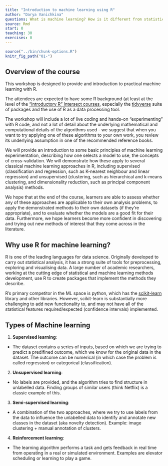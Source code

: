 ```yaml
---
title: "Introduction to machine learning using R"
author: "Darya Vanichkina"
questions: What is machine learning? How is it different from statistics? What types of machine learning exist?
source: Rmd
start: 0
teaching: 30
exercises: 0
---
```


```r
source("../bin/chunk-options.R")
knitr_fig_path("01-")
```

## Overview of the course

This workshop is designed to provide and introduction to practical machine learning with R.

The attendees are expected to have some R background (at least at the level of the ["Introductory R" Intersect courses](https://intersect.org.au/training/course/r203/), especially the [tidyverse](https://www.tidyverse.org/) suite of packages and the use of R as a data processing tool.

The workshop will include a lot of live coding and hands-on "experimenting" with R code, and not a lot of detail about the underlying mathematical and computational details of the algorithms used  - we suggest that when you want to try applying one of these algorithms to your own work, you review its underlying assumption in one of the recommended reference books.

We will provide an introduction to some basic principles of machine learning experimentation, describing how one selects a model to use, the concepts of cross-validation. We will demonstrate how these apply to several classical machine learning approaches in R, including supervised (classification and regression, such as K-nearest neighbour and linear regression) and unsupervised (clustering, such as hierarchical and k-means clustering, and dimensionality reduction, such as principal component analysis) methods.


We hope that at the end of the course, learners are able to assess whether any of these approaches are applicable to their own analysis problems, to apply the demonstrated methods to their own datasets (if they're appropriate), and to evaluate whether the models are a good fit for their data. Furthermore, we hope learners become more confident in discovering and trying out new methods of interest that they come across in the literature. 




## Why use R for machine learning?

R is one of the leading languages for data science. Originally developed to carry out statistical analysis, it has a strong suite of tools for preprocessing, exploring and visualising data. A large number of academic researchers, working at the cutting edge of statistical and machine learning methods development, use R to create packages that implement the methods they describe. 

R's primary competitor in the ML space is python, which has the [scikit-learn](https://scikit-learn.org/) library and other libraries. However, scikit-learn is substantially more challenging to add new functionality to, and may not have all of the statistical features required/expected (confidence intervals) implemented. 


## Types of Machine learning

1. **Supervised learning**:
  - The dataset contains a series of inputs, based on which we are trying to predict a predifined outcome, which we know for the original data in the dataset. The outcome can be numerical (in which case the problem is called regression) or categorical (classification).
2. **Unsupervised learning**:
  - No labels are provided, and the algorithm tries to find structure in unlabelled data. Finding groups of similar users (think Netflix) is a classic example of this. 
3. **Semi-supervised learning**:
  - A combination of the two approaches, where we try to use labels from the data to influence the unlabelled data to identify and annotate new classes in the dataset (aka novelty detection). Example: image clustering + manual annotation of clusters.
4. **Reinforcement learning**:
  - The learning algorithm performs a task and gets feedback in real time from operating in a real or simulated environment. Examples are elevator scheduling or learning to play a game.

